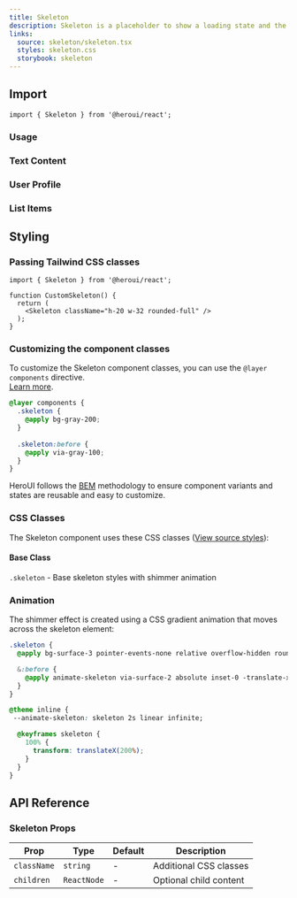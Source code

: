 ```yaml
---
title: Skeleton
description: Skeleton is a placeholder to show a loading state and the expected shape of a component.
links:
  source: skeleton/skeleton.tsx
  styles: skeleton.css
  storybook: skeleton
---
```


## Import

```tsx
import { Skeleton } from '@heroui/react';
```

### Usage

<ComponentPreview 
  name="skeleton-basic"
/>
 

### Text Content

<ComponentPreview 
  name="skeleton-text-content"
/>

### User Profile

<ComponentPreview 
  name="skeleton-user-profile"
/>

### List Items

<ComponentPreview 
  name="skeleton-list"
/>

## Styling

### Passing Tailwind CSS classes

```tsx
import { Skeleton } from '@heroui/react';

function CustomSkeleton() {
  return (
    <Skeleton className="h-20 w-32 rounded-full" />
  );
}
```

### Customizing the component classes

To customize the Skeleton component classes, you can use the `@layer components` directive. 
<br/>[Learn more](https://tailwindcss.com/docs/adding-custom-styles#adding-component-classes).

```css
@layer components {
  .skeleton {
    @apply bg-gray-200;
  }
  
  .skeleton:before {
    @apply via-gray-100;
  }
}
```

HeroUI follows the [BEM](https://getbem.com/) methodology to ensure component variants and states are reusable and easy to customize.

### CSS Classes

The Skeleton component uses these CSS classes ([View source styles](https://github.com/heroui-inc/heroui/blob/v3/packages/styles/components/skeleton.css)):

#### Base Class
`.skeleton` - Base skeleton styles with shimmer animation

### Animation

The shimmer effect is created using a CSS gradient animation that moves across the skeleton element:

```css
.skeleton {
  @apply bg-surface-3 pointer-events-none relative overflow-hidden rounded-md;

  &:before {
    @apply animate-skeleton via-surface-2 absolute inset-0 -translate-x-full bg-gradient-to-r from-transparent to-transparent content-[''];
  }
}

@theme inline {
 --animate-skeleton: skeleton 2s linear infinite;

  @keyframes skeleton {
    100% {
      transform: translateX(200%);
    }
  }
}
```

## API Reference

### Skeleton Props

| Prop | Type | Default | Description |
|------|------|---------|-------------|
| `className` | `string` | - | Additional CSS classes |
| `children` | `ReactNode` | - | Optional child content |